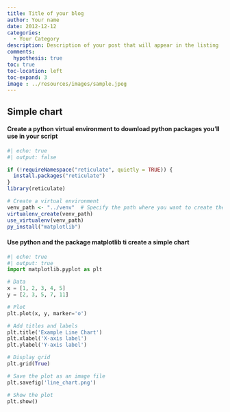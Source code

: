 ```yaml
---
title: Title of your blog
author: Your name
date: 2012-12-12
categories:
  - Your Category
description: Description of your post that will appear in the listing
comments:
  hypothesis: true
toc: true
toc-location: left
toc-expand: 3
image : ../resources/images/sample.jpeg
---
```


<script src="../resources/scripts/actionButtons.js"></script>

## Simple chart
#### Create a python virtual environment to download python packages you'll use in your script
```r
#| echo: true
#| output: false

if (!requireNamespace("reticulate", quietly = TRUE)) {
  install.packages("reticulate")
}
library(reticulate)

# Create a virtual environment
venv_path <- "../venv"  # Specify the path where you want to create the venv
virtualenv_create(venv_path)
use_virtualenv(venv_path)
py_install("matplotlib")
```

#### Use python and the package matplotlib ti create a simple chart
```python
#| echo: true
#| output: true
import matplotlib.pyplot as plt

# Data
x = [1, 2, 3, 4, 5]
y = [2, 3, 5, 7, 11]

# Plot
plt.plot(x, y, marker='o')

# Add titles and labels
plt.title('Example Line Chart')
plt.xlabel('X-axis label')
plt.ylabel('Y-axis label')

# Display grid
plt.grid(True)

# Save the plot as an image file
plt.savefig('line_chart.png')

# Show the plot
plt.show()

```